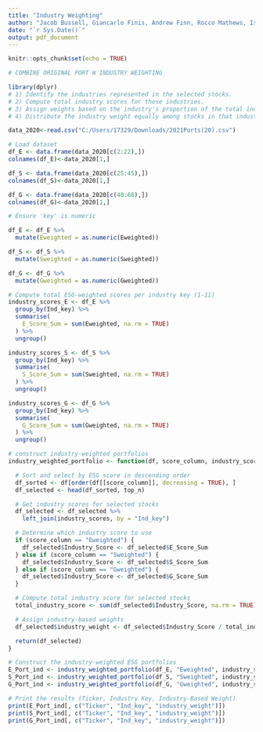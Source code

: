 ---
title: "Industry Weighting"
author: "Jacob Bussell, Giancarlo Finis, Andrew Finn, Rocco Mathews, Isabella Valentino"
date: "`r Sys.Date()`"
output: pdf_document
---

```{r setup, include=FALSE}
knitr::opts_chunk$set(echo = TRUE)
```

```{r}

# COMBINE ORIGINAL PORT W INDUSTRY WEIGHTING

library(dplyr)
# 1) Identify the industries represented in the selected stocks.
# 2) Compute total industry scores for those industries.
# 3) Assign weights based on the industry's proportion of the total industry score.
# 4) Distribute the industry weight equally among stocks in that industry.

data_2020<-read.csv("C:/Users/17329/Downloads/2021Ports(20).csv")

# Load dataset
df_E <- data.frame(data_2020[c(2:22),])
colnames(df_E)<-data_2020[1,]

df_S <- data.frame(data_2020[c(25:45),])
colnames(df_S)<-data_2020[1,]

df_G <- data.frame(data_2020[c(48:68),])
colnames(df_G)<-data_2020[1,]

# Ensure 'key' is numeric

df_E <- df_E %>%
  mutate(Eweighted = as.numeric(Eweighted))

df_S <- df_S %>%
  mutate(Sweighted = as.numeric(Sweighted))

df_G <- df_G %>%
  mutate(Gweighted = as.numeric(Gweighted))

# Compute total ESG-weighted scores per industry key (1-11)
industry_scores_E <- df_E %>%
  group_by(Ind_key) %>%
  summarise(
    E_Score_Sum = sum(Eweighted, na.rm = TRUE)
  ) %>%
  ungroup()

industry_scores_S <- df_S %>%
  group_by(Ind_key) %>%
  summarise(
    S_Score_Sum = sum(Sweighted, na.rm = TRUE)
  ) %>%
  ungroup()

industry_scores_G <- df_G %>%
  group_by(Ind_key) %>%
  summarise(
    G_Score_Sum = sum(Gweighted, na.rm = TRUE)
  ) %>%
  ungroup()

# construct industry-weighted portfolios
industry_weighted_portfolio <- function(df, score_column, industry_scores, top_n = 20) {

  # Sort and select by ESG score in descending order
  df_sorted <- df[order(df[[score_column]], decreasing = TRUE), ]
  df_selected <- head(df_sorted, top_n)

  # Get industry scores for selected stocks
  df_selected <- df_selected %>%
    left_join(industry_scores, by = "Ind_key")

  # Determine which industry score to use
  if (score_column == "Eweighted") {
    df_selected$Industry_Score <- df_selected$E_Score_Sum
  } else if (score_column == "Sweighted") {
    df_selected$Industry_Score <- df_selected$S_Score_Sum
  } else if (score_column == "Gweighted") {
    df_selected$Industry_Score <- df_selected$G_Score_Sum
  }

  # Compute total industry score for selected stocks
  total_industry_score <- sum(df_selected$Industry_Score, na.rm = TRUE)

  # Assign industry-based weights
  df_selected$industry_weight <- df_selected$Industry_Score / total_industry_score

  return(df_selected)
}

# Construct the industry-weighted ESG portfolios
E_Port_ind <- industry_weighted_portfolio(df_E, "Eweighted", industry_scores_E)
S_Port_ind <- industry_weighted_portfolio(df_S, "Sweighted", industry_scores_S)
G_Port_ind <- industry_weighted_portfolio(df_G, "Gweighted", industry_scores_G)

# Print the results (Ticker, Industry Key, Industry-Based Weight)
print(E_Port_ind[, c("Ticker", "Ind_key", "industry_weight")])
print(S_Port_ind[, c("Ticker", "Ind_key", "industry_weight")])
print(G_Port_ind[, c("Ticker", "Ind_key", "industry_weight")])



```

```{r}


```


